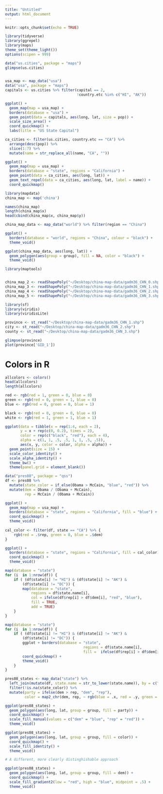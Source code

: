```yaml
---
title: "Untitled"
output: html_document
---
```


```r
knitr::opts_chunk$set(echo = TRUE)
```

```r
library(tidyverse)
library(ggrepel)
library(maps)
theme_set(theme_light())
options(scipen = 999)
```

```r
data("us.cities", package = "maps")
glimpse(us.cities)
  
```

```r
usa_map <- map_data("usa")
data("usa", package = "maps")
capitals <- us.cities %>% filter(capital == 2, 
                                 !country.etc %in% c("HI", "AK"))

ggplot() + 
  geom_map(map = usa_map) +
  borders(database = "usa") +
  geom_point(data = capitals, aes(long, lat, size = pop)) + 
  scale_size_area() +
  coord_quickmap() +
  labs(title = "US State Capital")
```
```r
ca_cities <- filter(us.cities, country.etc == "CA") %>% 
  arrange(desc(pop)) %>% 
  slice(1:7) %>% 
  mutate(name = str_replace_all(name, "CA", ""))

ggplot() + 
  geom_map(map = usa_map) +
  borders(database = "state", regions = "California") + 
  geom_point(data = ca_cities, aes(long, lat)) + 
  geom_text_repel(data = ca_cities, aes(long, lat, label = name)) + 
  coord_quickmap()

```
```r
library(mapdata)
china_map <- map('china') 

names(china_map)
length(china_map$x)
head(cbind(china_map$x, china_map$y))

china_map_data <- map_data("world") %>% filter(region == "China") 

ggplot() +
  borders(database = "world", regions = "China", colour = "black") +
  theme_void()

ggplot(china_map_data, aes(long, lat)) +
  geom_polygon(aes(group = group), fill = NA, color = "black") +
  theme_void()
```

```r
library(maptools)


china_map_2 <- readShapePoly("~/Desktop/china-map-data/gadm36_CHN_0.shp")
china_map_3 <- readShapePoly("~/Desktop/china-map-data/gadm36_CHN_1.shp")
china_map_4 <- readShapePoly("~/Desktop/china-map-data/gadm36_CHN_2.shp")
china_map_5 <- readShapePoly("~/Desktop/china-map-data/gadm36_CHN_3.shp")
```

```r
library(sf)
library(viridis)
library(viridisLite)

province <- st_read("~/Desktop/china-map-data/gadm36_CHN_1.shp")
city <- st_read("~/Desktop/china-map-data/gadm36_CHN_2.shp")
county <- st_read("~/Desktop/china-map-data/gadm36_CHN_3.shp")

glimpse(province)
plot(province['GID_1'])
```

# Colors in R
```r
allcolors <- colors()
head(allcolors)
length(allcolors)

red <- rgb(red = 1, green = 0, blue = 0)
green <- rgb(red = 0, green = 1, blue = 0)
blue <- rgb(red = 0, green = 0, blue = 1)

black <- rgb(red = 0, green = 0, blue = 0)
white <- rgb(red = 1, green = 1, blue = 1)
```
```r
ggplot(data = tibble(x = rep(1:4, each = 2), 
       y = x + rep(c(0, 0.2), times = 2), 
       color = rep(c("black", "red"), each = 4), 
       alpha = c(1, 1, .5, .5, 1, 1, .5, .5)),
       aes(x, y, color = color, alpha = alpha)) +
  geom_point(size = 15) + 
  scale_color_identity() + 
  scale_alpha_identity() +
  theme_bw() +
  theme(panel.grid = element_blank())
```
```r
data("pres08", package = "qss")
df <- pres08 %>% 
  mutate(state_color = if_else(Obama > McCain, "blue", "red")) %>% 
  mutate(dem = Obama / (Obama + McCain), 
         rep = McCain / (Obama + McCain))

ggplot() + 
  geom_map(map = usa_map) +
  borders(database = "state", regions = "California", fill = "blue") +
  coord_quickmap() +
  theme_void()
  
cal_color <- filter(df, state == "CA") %>% {
    rgb(red = .$rep, green = 0, blue = .$dem)
}

ggplot() +
  borders(database = "state", regions = "California", fill = cal_color) +
  coord_quickmap() +
  theme_void()
```
```r
map(database = "state") 
for (i  in 1:nrow(df)) {
    if ( (df$state[i] != "HI") & (df$state[i] != "AK") &
        (df$state[i] != "DC")) {
        map(database = "state", 
            regions = df$state.name[i],
            col = ifelse(df$rep[i] > df$dem[i], "red", "blue"),
            fill = TRUE, 
            add = TRUE)
    }
}
```
```r
map(database = "state") 
for (i  in 1:nrow(df)) {
    if ( (df$state[i] != "HI") & (df$state[i] != "AK") &
        (df$state[i] != "DC")) {
        ggplot + borders(database = "state", 
                                    regions = df$state.name[i], 
                                    fill =  ifelse(df$rep[i] > df$dem[i], "red", "blue")) + 
        coord_quickmap() + 
        theme_void()
    }
}
```
```r
pres08_states <- map_data("state") %>% 
  left_join(mutate(df, state.name = str_to_lower(state.name)), by = c("region" = "state.name")) %>% 
  filter(!is.na(state_color)) %>% 
  mutate(party = ifelse(dem > rep, "dem", "rep"), 
         color = map2_chr(dem, rep, ~ rgb(blue = .x, red = .y, green = 0)))

ggplot(pres08_states) +
  geom_polygon(aes(long, lat, group = group, fill = party)) +
  coord_quickmap() +
  scale_fill_manual(values = c("dem" = "blue", "rep" = "red")) +
  theme_void()

ggplot(pres08_states) +
  geom_polygon(aes(long, lat, group = group, fill = color)) +
  coord_quickmap() +
  scale_fill_identity() +
  theme_void()

# A different, more clearly distinghishable approach

ggplot(pres08_states) +
  geom_polygon(aes(long, lat, group = group, fill = dem)) +
  coord_quickmap() +
  scale_fill_gradient2(low = "red", high = "blue", midpoint = .5) +
  theme_void()
```



